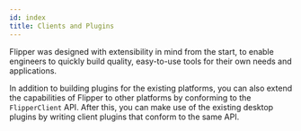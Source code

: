 ```yaml
---
id: index
title: Clients and Plugins
---
```


Flipper was designed with extensibility in mind from the start, to enable engineers to quickly build quality, easy-to-use tools for their own needs and applications.

In addition to building plugins for the existing platforms, you can also extend the capabilities of Flipper to other platforms by conforming to the `FlipperClient` API. After this, you can make use of the existing desktop plugins by writing client plugins that conform to the same API.
